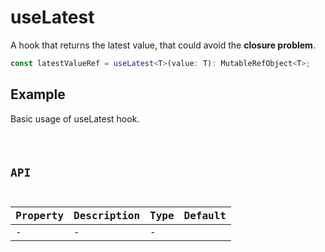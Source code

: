 # useLatest

A hook that returns the latest value, that could avoid the **closure problem**.

```ts pure
const latestValueRef = useLatest<T>(value: T): MutableRefObject<T>;
```

## Example

Basic usage of useLatest hook.

<code src="./demo/Example.tsx" />

## API

| Property | Description | Type | Default |
| -------- | ----------- | ---- | ------- |
| -        | -           | -    |         |
